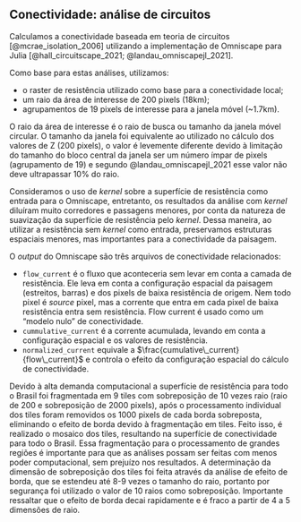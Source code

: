 ## Conectividade: análise de circuitos

Calculamos a conectividade baseada em teoria de circuitos [@mcrae_isolation_2006] utilizando a implementação de Omniscape para Julia [@hall_circuitscape_2021; @landau_omniscapejl_2021].

Como base para estas análises, utilizamos:

+ o raster de resistência utilizado como base para a conectividade local;
+ um raio da área de interesse de 200 pixels (18km);
+ agrupamentos de 19 pixels de interesse para a janela móvel (~1.7km).

O raio da área de interesse é o raio de busca ou tamanho da janela móvel circular. O tamanho da janela foi equivalente ao utilizado no cálculo dos  valores de Z (200 pixels), o valor é levemente diferente devido à limitação do tamanho do bloco central da janela ser um número ímpar de pixels (agrupamento de 19) e segundo @landau_omniscapejl_2021 esse valor não deve ultrapassar 10% do raio.

Consideramos o uso de _kernel_ sobre a superfície de resistência como entrada para o Omniscape, entretanto, os resultados da análise com _kernel_ diluíram muito corredores e passagens menores, por conta da natureza de suavização da superfície de resistência pelo _kernel_. Dessa maneira, ao utilizar a resistência sem _kernel_ como entrada, preservamos estruturas espaciais menores, mas importantes para a conectividade da paisagem.

O _output_ do Omniscape são três arquivos de conectividade relacionados:

+ `flow_current` é o fluxo que aconteceria sem levar em conta a camada de resistência. Ele leva em conta a configuração espacial da paisagem (estreitos, barras) e dos pixels de baixa resistência de origem. Nem todo pixel é _source_ pixel, mas a corrente que entra em cada pixel de baixa resistência entra sem resistência. Flow current é usado como um "modelo nulo" de conectividade.
+ `cummulative_current` é a corrente acumulada, levando em conta a configuração espacial e os valores de resistência.
+ `normalized_current` equivale a $\frac{cumulative\_current}{flow\_current}$
e controla o efeito da configuração espacial do cálculo de conectividade.

Devido à alta demanda computacional a superfície de resistência para todo o Brasil foi fragmentada em 9 tiles com sobreposição de 10 vezes raio (raio de 200 e sobreposição de 2000 pixels), após o processamento individual dos tiles foram removidos os 1000 pixels de cada borda sobreposta, eliminando o efeito de borda devido à fragmentação em tiles. Feito isso, é realizado o mosaico dos tiles, resultando na superfície de conectividade para todo o Brasil. Essa fragmentação para o processamento de grandes regiões é importante para que as análises possam ser feitas com menos poder computacional, sem prejuízo nos resultados. A determinação da dimensão de sobreposição dos tiles foi feita através da análise de efeito de borda, que se estendeu até 8-9 vezes o tamanho do raio, portanto por segurança foi utilizado o valor de 10 raios como sobreposição. Importante ressaltar que o efeito de borda decai rapidamente e é fraco a partir de 4 a 5 dimensões de raio.
